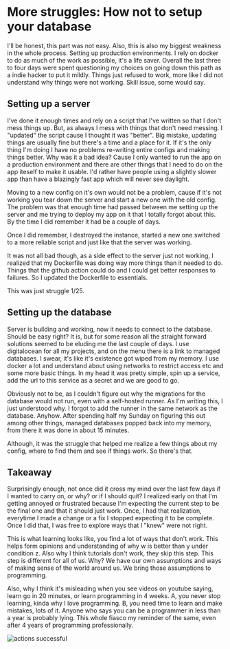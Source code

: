 # More struggles: How not to setup your database

I'll be honest, this part was not easy. Also, this is also my biggest weakness in the whole process. Setting up production environments. 
I rely on docker to do as much of the work as possible, it's a life saver. Overall the last three to four days were spent questioning my 
choices on going down this path as a indie hacker to put it mildly. Things just refused to work, more like I did not understand why things
were not working. Skill issue, some would say.

## Setting up a server

I've done it enough times and rely on a script that I've written so that I don't mess things up. But, as always I mess with things that 
don't need messing. I "updated" the script cause I thought it was "better". Big mistake, updating things are usually fine but there's a 
time and a place for it. If it's the only thing I'm doing I have no problems re-writing entire configs and making things better. Why was 
it a bad idea? Cause I only wanted to run the app on a production environment and there are other things that I need to do on the app iteself 
to make it usable. I'd rather have people using a slightly slower app than have a blazingly fast app which will never see daylight.

Moving to a new config on it's own would not be a problem, cause if it's not working you tear down the server and start a new one with the 
old config. The problem was that enough time had passed between me setting up the server and me trying to deploy my app on it that I totally 
forgot about this. By the time I did remember it had be a couple of days.

Once I did remember, I destroyed the instance, started a new one switched to a more reliable script and just like that the server was working.

It was not all bad though, as a side effect to the server just not working, I realized that my Dockerfile was doing way more things than it 
needed to do. Things that the github action could do and I could get better responses to failures. So I updated the Dockerfile to essentials.

This was just struggle 1/25.

## Setting up the database

Server is building and working, now it needs to connect to the database. Should be easy right? It is, but for some reason all the straight forward 
solutions seemed to be eluding me the last couple of days. I use digitalocean for all my projects, and on the menu there is a link to managed databases. 
I swear, it's like it's existence got wiped from my memory. I use docker a lot and understand about using networks to restrict 
access etc and some more basic things. In my head it was pretty simple, spin up a service, add the url to this service as a secret and we are good to go.

Obviously not to be, as I couldn't figure out why the migrations for the database would not run, even with a self-hosted runner. As I'm writing this, I 
just understood why. I forgot to add the runner in the same network as the database. Anyhow. After spending half my Sunday on figuring this out among 
other things, managed databases popped back into my memory, from there it was done in about 15 minutes.

Although, it was the struggle that helped me realize a few things about my config, where to find them and see if things work. So there's that.

## Takeaway

Surprisingly enough, not once did it cross my mind over the last few days if I wanted to carry on, or why? or if I should quit? I realized early on 
that I'm getting annoyed or frustrated because I'm expecting the current step to be the final one and that it should just work. Once, I had that 
realization, everytime I made a change or a fix I stopped expecting it to be complete. Once I did that, I was free to explore ways that I "knew" were 
not right.

This is what learning looks like, you find a lot of ways that don't work. This helps form opinions and understanding of why w is better than y under condition z.
Also why I think tutorials don't work, they skip this step. This step is different for all of us. 
Why? We have our own assumptions and ways of making sense of the world around us. We bring those assumptions to programming. 

Also, why I think it's misleading when you see videos on youtube saying, learn go in 20 minutes, or learn programming in 4 weeks. A, you never stop learning, kinda why I
love programming. B, you need time to learn and make mistakes, lots of it. Anyone who says you can be a programmer in less than a year is probably lying. This whole 
fiasco my reminder of the same, even after 4 years of programming professionally.

![actions successful](../../../public/green.png)


